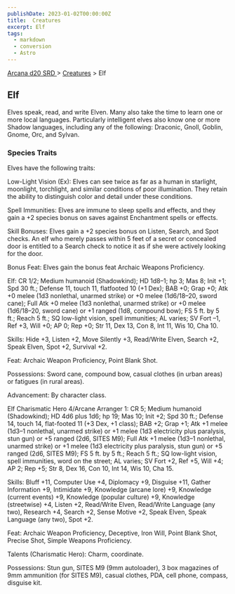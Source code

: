 ```yaml
---
publishDate: 2023-01-02T00:00:00Z
title:  Creatures
excerpt: Elf
tags:
  - markdown
  - conversion
  - Astro
---
```


[ Arcana d20 SRD ](/#arcanaD20) > [ Creatures](arcana-d20-srd-creatures-index) > Elf

##  Elf

Elves speak, read, and write Elven. Many also take the time to learn one or
more local languages. Particularly intelligent elves also know one or more
Shadow languages, including any of the following: Draconic, Gnoll, Goblin,
Gnome, Orc, and Sylvan.

###  Species Traits

Elves have the following traits:

Low-Light Vision (Ex): Elves can see twice as far as a human in starlight,
moonlight, torchlight, and similar conditions of poor illumination. They
retain the ability to distinguish color and detail under these conditions.

Spell Immunities: Elves are immune to sleep spells and effects, and they gain
a +2 species bonus on saves against Enchantment spells or effects.

Skill Bonuses: Elves gain a +2 species bonus on Listen, Search, and Spot
checks. An elf who merely passes within 5 feet of a secret or concealed door
is entitled to a Search check to notice it as if she were actively looking for
the door.

Bonus Feat: Elves gain the bonus feat Archaic Weapons Proficiency.

Elf: CR 1/2; Medium humanoid (Shadowkind); HD 1d8–1; hp 3; Mas 8; Init +1; Spd
30 ft.; Defense 11, touch 11, flatfooted 10 (+1 Dex); BAB +0; Grap +0; Atk +0
melee (1d3 nonlethal, unarmed strike) or +0 melee (1d6/18–20, sword cane);
Full Atk +0 melee (1d3 nonlethal, unarmed strike) or +0 melee (1d6/18–20,
sword cane) or +1 ranged (1d8, compound bow); FS 5 ft. by 5 ft.; Reach 5 ft.;
SQ low-light vision, spell immunities; AL varies; SV Fort –1, Ref +3, Will +0;
AP 0; Rep +0; Str 11, Dex 13, Con 8, Int 11, Wis 10, Cha 10.

Skills: Hide +3, Listen +2, Move Silently +3, Read/Write Elven, Search +2,
Speak Elven, Spot +2, Survival +2.

Feat: Archaic Weapon Proficiency, Point Blank Shot.

Possessions: Sword cane, compound bow, casual clothes (in urban areas) or
fatigues (in rural areas).

Advancement: By character class.

Elf Charismatic Hero 4/Arcane Arranger 1: CR 5; Medium humanoid (Shadowkind);
HD 4d6 plus 1d6; hp 19; Mas 10; Init +2; Spd 30 ft.; Defense 14, touch 14,
flat-footed 11 (+3 Dex, +1 class); BAB +2; Grap +1; Atk +1 melee (1d3–1
nonlethal, unarmed strike) or +1 melee (1d3 electricity plus paralysis, stun
gun) or +5 ranged (2d6, SITES M9); Full Atk +1 melee (1d3–1 nonlethal, unarmed
strike) or +1 melee (1d3 electricity plus paralysis, stun gun) or +5 ranged
(2d6, SITES M9); FS 5 ft. by 5 ft.; Reach 5 ft.; SQ low-light vision, spell
immunities, word on the street; AL varies; SV Fort +2, Ref +5, Will +4; AP 2;
Rep +5; Str 8, Dex 16, Con 10, Int 14, Wis 10, Cha 15.

Skills: Bluff +11, Computer Use +4, Diplomacy +9, Disguise +11, Gather
Information +9, Intimidate +9, Knowledge (arcane lore) +9, Knowledge (current
events) +9, Knowledge (popular culture) +9, Knowledge (streetwise) +4, Listen
+2, Read/Write Elven, Read/Write Language (any two), Research +4, Search +2,
Sense Motive +2, Speak Elven, Speak Language (any two), Spot +2.

Feat: Archaic Weapon Proficiency, Deceptive, Iron Will, Point Blank Shot,
Precise Shot, Simple Weapons Proficiency.

Talents (Charismatic Hero): Charm, coordinate.

Possessions: Stun gun, SITES M9 (9mm autoloader), 3 box magazines of 9mm
ammunition (for SITES M9), casual clothes, PDA, cell phone, compass, disguise
kit.

